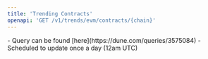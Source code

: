 ```yaml
---
title: 'Trending Contracts'
openapi: 'GET /v1/trends/evm/contracts/{chain}'
---
```


<Note>
- Query can be found [here](https://dune.com/queries/3575084)
- Scheduled to update once a day (12am UTC)
</Note>
